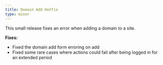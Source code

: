 ```yaml
---
title: Domain Add Hotfix
type: minor
---
```


This small release fixes an error when adding a domain to a site.

**Fixes:**

* Fixed the domain add form erroring on add
* Fixed some rare cases where actions could fail after being logged in for an extended period
